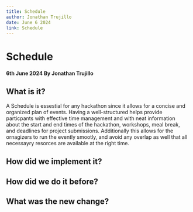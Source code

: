 ```yaml
---
title: Schedule
author: Jonathan Trujillo
date: June 6 2024
link: Schedule
---
```


# Schedule

#### 6th June 2024 By Jonathan Trujillo

## What is it?

A Schedule is essestial for any hackathon since it allows for a concise and organized plan of events. Having a well-structured helps provide particpants with effective time management and with neat information about the start and end times of the hackathon, workshops, meal break, and deadlines for project submissions.
Additionally this allows for the ornagizers to run the evently smootly, and avoid any overlap as well that all necessayry resorces are available at the right time.

## How did we implement it?

## How did we do it before?

## What was the new change?
